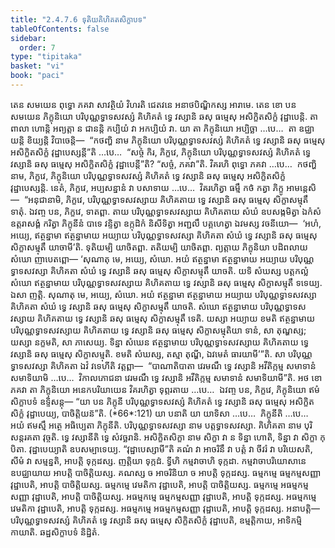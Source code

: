 ```yaml
---
title: "2.4.7.6 ទុតិយគិហិគតសិក្ខាបទ"
tableOfContents: false
sidebar:
  order: 7
type: "tipitaka"
basket: "vi"
book: "paci"
---
```



<DynamicBreadcrumb />

<Division number="1095" book="paci">

<Paragraph number="3240" book="paci">
តេន សមយេន ពុទ្ធោ ភគវា សាវត្ថិយំ វិហរតិ ជេតវនេ អនាថបិណ្ឌិកស្ស អារាមេ. តេន ខោ បន សមយេន ភិក្ខុនិយោ បរិបុណ្ណទ្វាទសវស្សំ គិហិគតំ ទ្វេ វស្សានិ ឆសុ ធម្មេសុ អសិក្ខិតសិក្ខំ វុដ្ឋាបេន្តិ. តា ពាលា ហោន្តិ អព្យត្តា ន ជានន្តិ កប្បិយំ វា អកប្បិយំ វា.
</Paragraph>

<Paragraph number="3241" book="paci">
យា តា ភិក្ខុនិយោ អប្បិច្ឆា …បេ…  តា ឧជ្ឈាយន្តិ ខិយ្យន្តិ វិបាចេន្តិ—  “កថញ្ហិ នាម ភិក្ខុនិយោ បរិបុណ្ណទ្វាទសវស្សំ គិហិគតំ ទ្វេ វស្សានិ ឆសុ ធម្មេសុ អសិក្ខិតសិក្ខំ វុដ្ឋាបេស្សន្តី”តិ …បេ…  “សច្ចំ កិរ, ភិក្ខវេ, ភិក្ខុនិយោ បរិបុណ្ណទ្វាទសវស្សំ គិហិគតំ ទ្វេ វស្សានិ ឆសុ ធម្មេសុ អសិក្ខិតសិក្ខំ វុដ្ឋាបេន្តី”តិ? “សច្ចំ, ភគវា”តិ. វិគរហិ ពុទ្ធោ ភគវា …បេ…  កថញ្ហិ នាម, ភិក្ខវេ, ភិក្ខុនិយោ បរិបុណ្ណទ្វាទសវស្សំ គិហិគតំ ទ្វេ វស្សានិ ឆសុ ធម្មេសុ អសិក្ខិតសិក្ខំ វុដ្ឋាបេស្សន្តិ. នេតំ, ភិក្ខវេ, អប្បសន្នានំ វា បសាទាយ …បេ…  វិគរហិត្វា ធម្មឹ កថំ កត្វា ភិក្ខូ អាមន្តេសិ—  “អនុជានាមិ, ភិក្ខវេ, បរិបុណ្ណទ្វាទសវស្សាយ គិហិគតាយ ទ្វេ វស្សានិ ឆសុ ធម្មេសុ សិក្ខាសម្មុតឹ ទាតុំ. ឯវញ្ច បន, ភិក្ខវេ, ទាតព្ពា. តាយ បរិបុណ្ណទ្វាទសវស្សាយ គិហិគតាយ សំឃំ ឧបសង្កមិត្វា ឯកំសំ ឧត្តរាសង្គំ ករិត្វា ភិក្ខុនីនំ បាទេ វន្ទិត្វា ឧក្កុដិកំ និសីទិត្វា អញ្ជលឹ បគ្គហេត្វា ឯវមស្ស វចនីយោ—  ‘អហំ, អយ្យេ, ឥត្ថន្នាមា ឥត្ថន្នាមាយ អយ្យាយ បរិបុណ្ណទ្វាទសវស្សា គិហិគតា សំឃំ ទ្វេ វស្សានិ ឆសុ ធម្មេសុ សិក្ខាសម្មុតឹ យាចាមី’តិ. ទុតិយម្បិ យាចិតព្ពា. តតិយម្បិ យាចិតព្ពា. ព្យត្តាយ ភិក្ខុនិយា បដិពលាយ សំឃោ ញាបេតព្ពោ—
</Paragraph>

</Division>
<Division number="1096" book="paci">

<Paragraph number="3242" book="paci">
‘សុណាតុ មេ, អយ្យេ, សំឃោ. អយំ ឥត្ថន្នាមា ឥត្ថន្នាមាយ អយ្យាយ បរិបុណ្ណទ្វាទសវស្សា គិហិគតា សំឃំ ទ្វេ វស្សានិ ឆសុ ធម្មេសុ សិក្ខាសម្មុតឹ យាចតិ. យទិ សំឃស្ស បត្តកល្លំ សំឃោ ឥត្ថន្នាមាយ បរិបុណ្ណទ្វាទសវស្សាយ គិហិគតាយ ទ្វេ វស្សានិ ឆសុ ធម្មេសុ សិក្ខាសម្មុតឹ ទទេយ្យ. ឯសា ញត្តិ.
</Paragraph>

<Paragraph number="3243" book="paci">
សុណាតុ មេ, អយ្យេ, សំឃោ. អយំ ឥត្ថន្នាមា ឥត្ថន្នាមាយ អយ្យាយ បរិបុណ្ណទ្វាទសវស្សា គិហិគតា សំឃំ ទ្វេ វស្សានិ ឆសុ ធម្មេសុ សិក្ខាសម្មុតឹ យាចតិ. សំឃោ ឥត្ថន្នាមាយ បរិបុណ្ណទ្វាទសវស្សាយ គិហិគតាយ ទ្វេ វស្សានិ ឆសុ ធម្មេសុ សិក្ខាសម្មុតឹ ទេតិ. យស្សា អយ្យាយ ខមតិ ឥត្ថន្នាមាយ បរិបុណ្ណទ្វាទសវស្សាយ គិហិគតាយ ទ្វេ វស្សានិ ឆសុ ធម្មេសុ សិក្ខាសម្មុតិយា ទានំ, សា តុណ្ហស្ស; យស្សា នក្ខមតិ, សា ភាសេយ្យ.
</Paragraph>

<Paragraph number="3244" book="paci">
ទិន្នា សំឃេន ឥត្ថន្នាមាយ បរិបុណ្ណទ្វាទសវស្សាយ គិហិគតាយ ទ្វេ វស្សានិ ឆសុ ធម្មេសុ សិក្ខាសម្មុតិ. ខមតិ សំឃស្ស, តស្មា តុណ្ហី, ឯវមេតំ ធារយាមី’”តិ.
</Paragraph>

<Paragraph number="3245" book="paci">
សា បរិបុណ្ណទ្វាទសវស្សា គិហិគតា ឯវំ វទេហីតិ វត្តព្ពា—  “បាណាតិបាតា វេរមណឹ ទ្វេ វស្សានិ អវីតិក្កម្ម សមាទានំ សមាទិយាមិ …បេ…  វិកាលភោជនា វេរមណឹ ទ្វេ វស្សានិ អវីតិក្កម្ម សមាទានំ សមាទិយាមី”តិ.
</Paragraph>

<Paragraph number="3246" book="paci">
អថ ខោ ភគវា តា ភិក្ខុនិយោ អនេកបរិយាយេន វិគរហិត្វា ទុព្ភរតាយ …បេ…  ឯវញ្ច បន, ភិក្ខវេ, ភិក្ខុនិយោ ឥមំ សិក្ខាបទំ ឧទ្ទិសន្តុ—
</Paragraph>

</Division>
<Division number="1097" book="paci">

<Paragraph number="3247" book="paci">
<Emphasis>“យា បន ភិក្ខុនី បរិបុណ្ណទ្វាទសវស្សំ គិហិគតំ ទ្វេ វស្សានិ ឆសុ ធម្មេសុ អសិក្ខិតសិក្ខំ វុដ្ឋាបេយ្យ, បាចិត្តិយន៑”</Emphasis>តិ. (*66*:<Emphasis>121</Emphasis>)
</Paragraph>

</Division>
<Division number="1098" book="paci">

<Paragraph number="3248" book="paci">
<Emphasis>យា បនា</Emphasis>តិ យា យាទិសា …បេ…  <Emphasis>ភិក្ខុនី</Emphasis>តិ …បេ…  អយំ ឥមស្មឹ អត្ថេ អធិប្បេតា ភិក្ខុនីតិ.
</Paragraph>

<Paragraph number="3249" book="paci">
<Emphasis>បរិបុណ្ណទ្វាទសវស្សា</Emphasis> នាម បត្តទ្វាទសវស្សា. <Emphasis>គិហិគតា</Emphasis> នាម បុរិសន្តរគតា វុច្ចតិ. <Emphasis>ទ្វេ វស្សានី</Emphasis>តិ ទ្វេ សំវច្ឆរានិ. <Emphasis>អសិក្ខិតសិក្ខា</Emphasis> នាម សិក្ខា វា ន ទិន្នា ហោតិ, ទិន្នា វា សិក្ខា កុបិតា. <Emphasis>វុដ្ឋាបេយ្យា</Emphasis>តិ ឧបសម្បាទេយ្យ.
</Paragraph>

<Paragraph number="3250" book="paci">
“វុដ្ឋាបេស្សាមី”តិ គណំ វា អាចរិនឹ វា បត្តំ វា ចីវរំ វា បរិយេសតិ, សីមំ វា សម្មន្នតិ, អាបត្តិ ទុក្កដស្ស. ញត្តិយា ទុក្កដំ. ទ្វីហិ កម្មវាចាហិ ទុក្កដា. កម្មវាចាបរិយោសានេ ឧបជ្ឈាយាយ អាបត្តិ បាចិត្តិយស្ស. គណស្ស ច អាចរិនិយា ច អាបត្តិ ទុក្កដស្ស.
</Paragraph>

</Division>
<Division number="1099" book="paci">

<Paragraph number="3251" book="paci">
ធម្មកម្មេ ធម្មកម្មសញ្ញា វុដ្ឋាបេតិ, អាបត្តិ បាចិត្តិយស្ស. ធម្មកម្មេ វេមតិកា វុដ្ឋាបេតិ, អាបត្តិ បាចិត្តិយស្ស. ធម្មកម្មេ អធម្មកម្មសញ្ញា វុដ្ឋាបេតិ, អាបត្តិ បាចិត្តិយស្ស.
</Paragraph>

<Paragraph number="3252" book="paci">
អធម្មកម្មេ ធម្មកម្មសញ្ញា វុដ្ឋាបេតិ, អាបត្តិ ទុក្កដស្ស. អធម្មកម្មេ វេមតិកា វុដ្ឋាបេតិ, អាបត្តិ ទុក្កដស្ស. អធម្មកម្មេ អធម្មកម្មសញ្ញា វុដ្ឋាបេតិ, អាបត្តិ ទុក្កដស្ស.
</Paragraph>

</Division>
<Division number="1100" book="paci">

<Paragraph number="3253" book="paci">
អនាបត្តិ—  បរិបុណ្ណទ្វាទសវស្សំ គិហិគតំ ទ្វេ វស្សានិ ឆសុ ធម្មេសុ សិក្ខិតសិក្ខំ វុដ្ឋាបេតិ, ឧម្មត្តិកាយ, អាទិកម្មិកាយាតិ.

</Paragraph>
</Division>

<Paragraph number="3254" type="center" book="paci">
ឆដ្ឋសិក្ខាបទំ និដ្ឋិតំ.
</Paragraph>